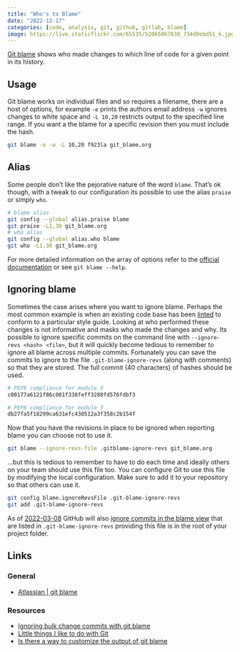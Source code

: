 ```yaml
---
title: "Who's to Blame"
date: "2022-12-17"
categories: [code, analysis, git, github, gitlab, blame]
image: https://live.staticflickr.com/65535/52065067830_734d0ebd51_k.jpg
---
```


[Git blame](https://www.git-scm.com/docs/git-blame) shows who made changes to which line of code for a given point in
its history.

## Usage

Git blame works on individual files and so requires a filename, there are a host of options, for example `-e` prints the
authors email address `-w` ignores changes to white space and `-L 10,20` restricts output to the specified line
range. If you want a the blame for a specific revision then you must include the hash.

```bash
git blame -e -w -L 10,20 f923la git_blame.org
```

## Alias

Some people don't like the pejorative nature of the word `blame`. That's ok though, with a tweak to our configuration
its possible to use the alias `praise` or simply `who`.

```bash
# blame alias
git config --global alias.praise blame
git praise -L1,30 git_blame.org
# who alias
git config --global alias.who blame
git who -L1,30 git_blame.org
```

For more detailed information on the array of options refer to the [official
documentation](https://www.git-scm.com/docs/git-blame) or see `git blame --help`.

## Ignoring blame

Sometimes the case arises where you want to ignore blame. Perhaps the most common example is when an existing code base
has been [linted](../linting) to conform to a particular style guide. Looking at who performed these changes is not
informative and masks who made the changes and why.  Its possible to ignore specific commits on the command line with
`--ignore-revs <hash> <file>`, but it will quickly become tedious to remember to ignore all blame across multiple
commits. Fortunately you can save the commits to ignore to the file `.git-blame-ignore-revs` (along with comments) so
that they are stored. The full commit (40 characters) of hashes should be used.

```bash
# PEP8 compliance for module X
c00177a6121f86c001f338feff3280fd576fdbf3

# PEP8 compliance for module Y
db27fa5f18299ca631efc430512a3f358c2b154f
```

Now that you have the revisions in place to be ignored when reporting blame you can choose not to use it.

```bash
git blame --ignore-revs-file .gitblame-ignore-revs git_blame.org
```

...but this is tedious to remember to have to do each time and ideally others on your team should use this file too. You
can configure Git to use this file by modifying the local configuration. Make sure to add it to your repository so that
others can use it.

```bash
git config blame.ignoreRevsFile .git-blame-ignore-revs
git add .git-blame-ignore-revs
```

As of [2022-03-08](https://github.com/orgs/community/discussions/5033#discussioncomment-2318478) GitHub will also
[ignore commits in the blame
view](https://docs.github.com/en/repositories/working-with-files/using-files/viewing-a-file#ignore-commits-in-the-blame-view)
that are listed in `.git-blame-ignore-revs` providing this file is in the root of your project folder.

## Links

### General

* [Atlassian | git blame](https://www.atlassian.com/git/tutorials/inspecting-a-repository/git-blame)

### Resources

* [Ignoring bulk change commits with git
  blame](https://www.moxio.com/blog/43/ignoring-bulk-change-commits-with-git-blame)
* [Little things I like to do with
  Git](https://csswizardry.com/2017/05/little-things-i-like-to-do-with-git/#praise-people)
* [Is there a way to customize the output of git blame](https://stackoverflow.com/a/3959409/1444043)
